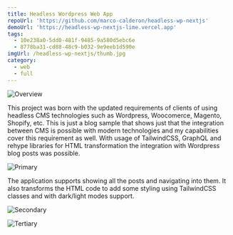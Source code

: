 ```yaml
---
title: Headless Wordpress Web App
repoUrl: 'https://github.com/marco-calderon/headless-wp-nextjs'
demoUrl: 'https://headless-wp-nextjs-lime.vercel.app'
tags:
  - 10e238a0-5dd0-481f-9485-9a580d5ebc6e
  - 8778ba31-cd88-48c9-b032-9e9eeb1d590e
imgUrl: /headless-wp-nextjs/thumb.jpg
category:
  - web
  - full
---
```


![Overview](/headless-wp-nextjs/1.jpg)

This project was born with the updated requirements of clients of using headless CMS technologies such as Wordpress, Woocomerce, Magento, Shopify, etc. This is just a blog sample that shows just that the integration between CMS is possible with modern technologies and my capabilities cover this requirement as well. With usage of TailwindCSS, GraphQL and rehype libraries for HTML transformation the integration with Wordpress blog posts was possible.

![Primary](/headless-wp-nextjs/2.jpg)

The application supports showing all the posts and navigating into them. It also transforms the HTML code to add some styling using TailwindCSS classes and with dark/light modes support.

![Secondary](/headless-wp-nextjs/3.jpg)

![Tertiary](/headless-wp-nextjs/4.jpg)
